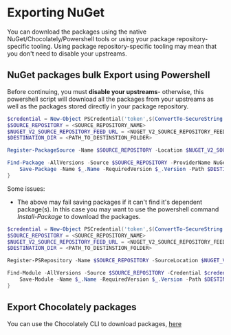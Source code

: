 # Exporting NuGet

You can download the packages using the native NuGet/Chocolately/Powershell tools or using your package repository-specific tooling. Using package repository-specific tooling may mean that you don't need to disable your upstreams.

## NuGet packages bulk Export using Powershell

Before continuing, you must **disable your upstreams**- otherwise, this powershell script will download all the packages from your upstreams as well as the packages stored directly in your package repository. 

```powershell
$credential = New-Object PSCredential('token',$(ConvertTo-SecureString '<TOKEN>' -AsPlainText -Force))
$SOURCE_REPOSITORY = <SOURCE_REPOSITORY_NAME>
$NUGET_V2_SOURCE_REPOSITORY_FEED_URL = <NUGET_V2_SOURCE_REPOSITORY_FEED_URL>
$DESTINATION_DIR = <PATH_TO_DESTINSTION_FOLDER>

Register-PackageSource -Name $SOURCE_REPOSITORY -Location $NUGET_V2_SOURCE_REPOSITORY_FEED_URL -Trusted -Credential $credential -ProviderName NuGet

Find-Package -AllVersions -Source $SOURCE_REPOSITORY -ProviderName NuGet -Credential $credential | ForEach-Object {
    Save-Package -Name $_.Name -RequiredVersion $_.Version -Path $DESTINATION_DIR -Source $SOURCE_REPOSITORY -Credential $credential -ProviderName NuGet
}
```

Some issues: 

- The above may fail saving packages if it can't find it's dependent package(s). In this case you may want to use the powershell command _Install-Package_ to download the packages. 

```powershell
$credential = New-Object PSCredential('token',$(ConvertTo-SecureString '<TOKEN>' -AsPlainText -Force))
$SOURCE_REPOSITORY = <SOURCE_REPOSITORY_NAME>
$NUGET_V2_SOURCE_REPOSITORY_FEED_URL = <NUGET_V2_SOURCE_REPOSITORY_FEED_URL>
$DESTINATION_DIR = <PATH_TO_DESTINSTION_FOLDER>

Register-PSRepository -Name $SOURCE_REPOSITORY -SourceLocation $NUGET_V2_SOURCE_REPOSITORY_FEED_URL -InstallationPolicy 'trusted' -Credential $credential

Find-Module -AllVersions -Source $SOURCE_REPOSITORY -Credential $credential | ForEach-Object {
    Save-Module -Name $_.Name -RequiredVersion $_.Version -Path $DESTINATION_DIR -Source $SOURCE_REPOSITORY -Credential $credential
}
```

## Export Chocolately packages

You can use the Chocolately CLI to download packages, [here](https://docs.chocolatey.org/en-us/choco/commands/download)
